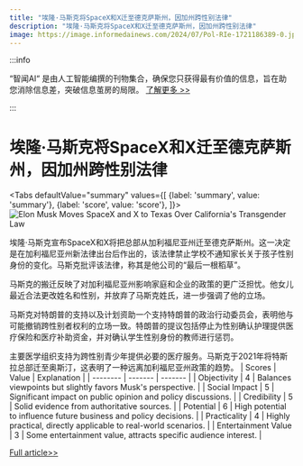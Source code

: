 ```yaml
---
title: "埃隆·马斯克将SpaceX和X迁至德克萨斯州，因加州跨性别法律"
description: "埃隆·马斯克将SpaceX和X迁至德克萨斯州，因加州跨性别法律"
image: https://image.informedainews.com/2024/07/Pol-RIe-1721186389-0.jpg
---
```



:::info

“智闻AI“ 是由人工智能编撰的刊物集合，确保您只获得最有价值的信息，旨在助您消除信息差，突破信息茧房的局限。  [了解更多 >>](/)

:::

# 埃隆·马斯克将SpaceX和X迁至德克萨斯州，因加州跨性别法律


<Tabs
	defaultValue="summary"
	values={[
	{label: 'summary', value: 'summary'},
	{label: 'score', value: 'score'},
]}>
<TabItem value="summary">
<img
  src="https://image.informedainews.com/2024/07/Pol-RIe-1721186389-0.jpg"
  alt="Elon Musk Moves SpaceX and X to Texas Over California's Transgender Law"
/>



埃隆·马斯克宣布SpaceX和X将把总部从加利福尼亚州迁至德克萨斯州。这一决定是在加利福尼亚州新法律出台后作出的，该法律禁止学校不通知家长关于孩子性别身份的变化。马斯克批评该法律，称其是他公司的“最后一根稻草”。

马斯克的搬迁反映了对加利福尼亚州影响家庭和企业的政策的更广泛担忧。他女儿最近合法更改姓名和性别，并放弃了马斯克姓氏，进一步强调了他的立场。

马斯克对特朗普的支持以及计划资助一个支持特朗普的政治行动委员会，表明他与可能撤销跨性别者权利的立场一致。特朗普的提议包括停止为性别确认护理提供医疗保险和医疗补助资金，并对确认学生性别身份的教师进行惩罚。

主要医学组织支持为跨性别青少年提供必要的医疗服务。马斯克于2021年将特斯拉总部迁至奥斯汀，这表明了一种远离加利福尼亚州政策的趋势。
</TabItem>
<TabItem value="score">
	| Scores     | Value   | Explanation |
	| -------- | ------- | ------- |
	| Objectivity  | 4    | Balances viewpoints but slightly favors Musk's perspective.    |
	| Social Impact | 5     | Significant impact on public opinion and policy discussions.    |
	| Credibility    | 5    | Solid evidence from authoritative sources.    |
	| Potential    | 6    | High potential to influence future business and policy decisions.    |
	| Practicality    | 4    | Highly practical, directly applicable to real-world scenarios.    |
	| Entertainment Value    | 3    | Some entertainment value, attracts specific audience interest.    |
</TabItem>
</Tabs>

[Full article>>](https://www.cnbc.com/2024/07/16/elon-musk-says-spacex-hq-officially-moving-to-texas-blames-new-ca-trans-student-privacy-law.html)
